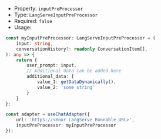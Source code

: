 * Property: `inputPreProcessor`
* Type: `LangServeInputPreProcessor`
* Required: `false`
* Usage:

```ts
const myInputPreProcessor: LangServeInputPreProcessor = (
    input: string,
    conversationHistory?: readonly ConversationItem[],
): any => {
    return {
        user_prompt: input,
        // Additional data can be added here
        additional_data: {
            value_1: getDataDynamically(),
            value_2: 'some string'
        }
    }
};

const adapter = useChatAdapter({
    url: 'https://<Your LangServe Runnable URL>',
    inputPreProcessor: myInputPreProcessor
});
```

